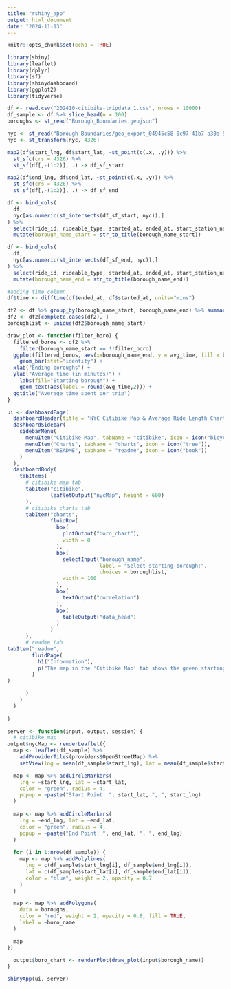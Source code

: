```yaml
---
title: "rshiny_app"
output: html_document
date: "2024-11-13"
---
```


```r
knitr::opts_chunk$set(echo = TRUE)
```

``` r
library(shiny)
library(leaflet)
library(dplyr)
library(sf)
library(shinydashboard)
library(ggplot2)
library(tidyverse)

df <- read.csv("202410-citibike-tripdata_1.csv", nrows = 10000)
df_sample <- df %>% slice_head(n = 100)
boroughs <- st_read("Borough_Boundaries.geojson")

nyc <- st_read("Borough Boundaries/geo_export_04945c58-0c97-41b7-a30a-52422ea28320.shp", quiet=TRUE, stringsAsFactors=FALSE)
nyc <- st_transform(nyc, 4326)

map2(df$start_lng, df$start_lat, ~st_point(c(.x, .y))) %>% 
  st_sfc(crs = 4326) %>% 
  st_sf(df[,-(1:2)], .) -> df_sf_start

map2(df$end_lng, df$end_lat, ~st_point(c(.x, .y))) %>% 
  st_sfc(crs = 4326) %>% 
  st_sf(df[,-(1:2)], .) -> df_sf_end

df <- bind_cols(
  df,
  nyc[as.numeric(st_intersects(df_sf_start, nyc)),]
) %>% 
  select(ride_id, rideable_type, started_at, ended_at, start_station_name, start_station_id, end_station_name, end_station_id, start_lng, start_lat, end_lng, end_lat, member_casual, borough_name_start=boro_name) %>% 
  mutate(borough_name_start = str_to_title(borough_name_start))

df <- bind_cols(
  df,
  nyc[as.numeric(st_intersects(df_sf_end, nyc)),]
) %>% 
  select(ride_id, rideable_type, started_at, ended_at, start_station_name, start_station_id, end_station_name, end_station_id, start_lng, start_lat, end_lng, end_lat, member_casual, borough_name_start, borough_name_end=boro_name) %>% 
  mutate(borough_name_end = str_to_title(borough_name_end))

#adding time column
df$time <- difftime(df$ended_at, df$started_at, units="mins")

df2 <- df %>% group_by(borough_name_start, borough_name_end) %>% summarize(avg_time=mean(time))
df2 <- df2[complete.cases(df2), ]
boroughlist <- unique(df2$borough_name_start)

draw_plot <- function(filter_boro) {
  filtered_boros <- df2 %>%
    filter(borough_name_start == !!filter_boro)
  ggplot(filtered_boros, aes(x=borough_name_end, y = avg_time, fill = borough_name_start)) +
    geom_bar(stat="identity") +  
  xlab("Ending boroughs") +
  ylab("Average time (in minutes)") +
    labs(fill="Starting borough") + 
    geom_text(aes(label = round(avg_time,2))) +
  ggtitle("Average time spent per trip")
}

ui <- dashboardPage(
  dashboardHeader(title = "NYC Citibike Map & Average Ride Length Chart"),
  dashboardSidebar(
    sidebarMenu(
      menuItem("Citibike Map", tabName = "citibike", icon = icon("bicycle")),
      menuItem("Charts", tabName = "charts", icon = icon("tree")),
      menuItem("README", tabName = "readme", icon = icon("book"))
    )
  ),
  dashboardBody(
    tabItems(
      # citibike map tab
      tabItem("citibike",
              leafletOutput("nycMap", height = 600)
      ),
      # citibike charts tab
      tabItem("charts", 
              fluidRow(
                box(
                  plotOutput("boro_chart"), 
                  width = 8
                ),
                box(
                  selectInput("borough_name", 
                              label = "Select starting borough:", 
                              choices = boroughlist, 
                  width = 100
                ),
                box(
                  textOutput("correlation")
                ),
                box(
                  tableOutput("data_head")
                )
              )
      ),
      # readme tab
tabItem("readme",
        fluidPage(
          h1("Information"),
          p("The map in the 'Citibike Map' tab shows the green starting and ending points of Citibike trips, connected by blue lines. The graph in the charts tab changes depending on which starting borough you choose."),
        )
)

      )
    )
  )
    
)

server <- function(input, output, session) {
  # citibike map
output$nycMap <- renderLeaflet({
  map <- leaflet(df_sample) %>%
    addProviderTiles(providers$OpenStreetMap) %>%
    setView(lng = mean(df_sample$start_lng), lat = mean(df_sample$start_lat), zoom = 12)

  map <- map %>% addCircleMarkers(
    lng = ~start_lng, lat = ~start_lat,
    color = "green", radius = 4, 
    popup = ~paste("Start Point: ", start_lat, ", ", start_lng)
  )
  
  map <- map %>% addCircleMarkers(
    lng = ~end_lng, lat = ~end_lat,
    color = "green", radius = 4,
    popup = ~paste("End Point: ", end_lat, ", ", end_lng)
  )
  
  for (i in 1:nrow(df_sample)) {
    map <- map %>% addPolylines(
      lng = c(df_sample$start_lng[i], df_sample$end_lng[i]),
      lat = c(df_sample$start_lat[i], df_sample$end_lat[i]),
      color = "blue", weight = 2, opacity = 0.7
    )
  }

  map <- map %>% addPolygons(
    data = boroughs,
    color = "red", weight = 2, opacity = 0.8, fill = TRUE,
    label = ~boro_name
  )

  map
})

  output$boro_chart <- renderPlot(draw_plot(input$borough_name))
}

shinyApp(ui, server)

```